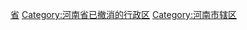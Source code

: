 [[Category:中国已撤消的市辖区_(按省级行政区分类)|省]]
[[Category:河南省已撤消的行政区|Category:河南省已撤消的行政区]]
[[Category:河南市辖区|Category:河南市辖区]]